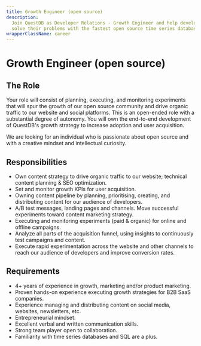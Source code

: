 ```yaml
---
title: Growth Engineer (open source)
description:
  Join QuestDB as Developer Relations - Growth Engineer and help developers
  solve their problems with the fastest open source time series database.
wrapperClassName: career
---
```



# Growth Engineer (open source)

<AboutQuestdb />

## The Role

Your role will consist of planning, executing, and monitoring experiments that will spur the growth of our open source
community and drive organic traffic to our website and social platforms. This is an open-ended role with a substantial
degree of autonomy. You will own the end-to-end development of QuestDB's growth strategy to increase adoption and user
acquisition. 

We are looking for an individual who is passionate about open source and with a creative mindset and intellectual curiosity.

## Responsibilities 

- Own content strategy to drive organic traffic to our website; technical content planning & SEO optimization.
- Set and monitor growth KPIs for user acquisition.
- Owning content pipeline by planning, prioritising, creating, and distributing content for our audience of developers.
- A/B test messages, landing pages and channels. Move successful experiments toward content marketing strategy.
- Executing and monitoring experiments (paid & organic) for online and offline campaigns.
- Analyze all parts of the acquisition funnel, using insights to continuously test campaigns and content.
- Execute rapid experimentation across the website and other channels to reach our audience of developers and improve conversion rates.

## Requirements

- 4+ years of experience in growth, marketing and/or product marketing.
- Proven hands-on experience executing growth strategies for B2B SaaS companies.
- Experience managing and distributing content on social media, websites, newsletters, etc.
- Entrepreneurial mindset.
- Excellent verbal and written communication skills.
- Strong team player open to collaboration.
- Familiarity with time series databases and SQL are a plus.

<WhatWeOffer />

<WorkingAtQuestdb />

<CareerButton
  title="Growth Engineer (open source)"
  bambooUrl="https://questdb.bamboohr.com/careers/34"
/>
